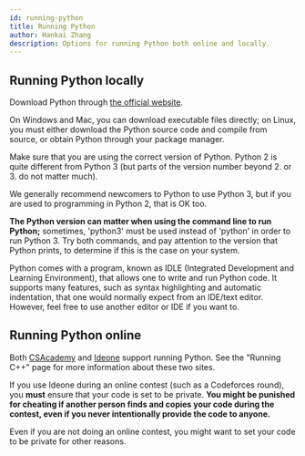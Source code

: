 ```yaml
---
id: running-python
title: Running Python
author: Hankai Zhang
description: Options for running Python both online and locally.
---
```


## Running Python locally

Download Python through [the official website](https://python.org).

On Windows and Mac, you can download executable files directly; on Linux, you must either download the Python source code and compile from source, or obtain Python through your package manager.

Make sure that you are using the correct version of Python. Python 2 is quite different from Python 3 (but parts of the version number beyond 2. or 3. do not matter much).

We generally recommend newcomers to Python to use Python 3, but if you are used to programming in Python 2, that is OK too.

**The Python version can matter when using the command line to run Python;** sometimes, 'python3' must be used instead of 'python' in order to run Python 3. Try both commands, and pay attention to the version that Python prints, to determine if this is the case on your system.

Python comes with a program, known as IDLE (Integrated Development and Learning Environment), that allows one to write and run Python code. It supports many features, such as syntax highlighting and automatic indentation, that one would normally expect from an IDE/text editor. However, feel free to use another editor or IDE if you want to.

## Running Python online

Both [CSAcademy](https://csacademy.com/workspace/) and [Ideone](http://ideone.com/) support running Python. See the "Running C++" page for more information about these two sites.

<warning-block>

If you use Ideone during an online contest (such as a Codeforces round), you **must** ensure that your code is set to be private. **You might be punished for cheating if another person finds and copies your code during the contest, even if you never intentionally provide the code to anyone.**

Even if you are not doing an online contest, you might want to set your code to be private for other reasons.

</warning-block>
